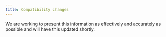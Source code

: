 ```yaml
---
title: Compatibility changes
---
```


We are working to present this information as effectively and accurately as possible and will have this updated shortly.
